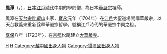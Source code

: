 {{Unreferenced |time=2010-01-18T03:52:28+00:00 }}
'''鳳潭'''（{{lang-ja|ほうたん}}，{{bd|1654年||1738年|}}），[[日本|日本]][[江戶時代|江戶時代]]中期的學問僧，為日本[[華嚴宗|華嚴宗]]祖師。

鳳潭在[[天台宗|天台宗]][[比叡山|比叡山]]出家，[[寶永|寶永]]元年（1704年）在[[江戶|江戶]]大聖道場開講華嚴宗，以天台教義來重新詮釋華嚴宗哲學，號稱江戶時代的華嚴宗中興之祖。

[[享保|享保]]八年（1723年〉，在[[京都|京都]]松尾建立[[華嚴寺_(京都)|大華嚴寺]]。

[[Category:江戶時代僧人|H]]
[[Category:華嚴宗人物|H]]
[[Category:越中國出身人物|Category:越中國出身人物]]
[[Category:攝津國出身人物|Category:攝津國出身人物]]